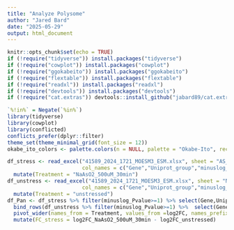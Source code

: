 ```yaml
---
title: "Analyze Polysome"
author: "Jared Bard"
date: "2025-05-29"
output: html_document
---
```


```r
knitr::opts_chunk$set(echo = TRUE)
if (!require("tidyverse")) install.packages("tidyverse")
if (!require("cowplot")) install.packages("cowplot")
if (!require("ggokabeito")) install.packages("ggokabeito")
if (!require("flextable")) install.packages("flextable")
if (!require("readxl")) install.packages("readxl")
if (!require("devtools")) install.packages("devtools")
if (!require("cat.extras")) devtools::install_github("jabard89/cat.extras") #convenient utility functions like prettier log scales

`%!in%` = Negate(`%in%`)
library(tidyverse)
library(cowplot)
library(conflicted)
conflicts_prefer(dplyr::filter)
theme_set(theme_minimal_grid(font_size = 12))
okabe_ito_colors <- palette.colors(n = NULL, palette = "Okabe-Ito", recycle = FALSE)
```

```r
df_stress <- read_excel("41589_2024_1721_MOESM3_ESM.xlsx", sheet = "AS_vol",
                        col_names = c("Gene","Uniprot_group","minuslog_Pvalue","log2FC","Sig","Known_SG","Known_NES"), skip = 1) %>%
  mutate(Treatment = "NaAsO2_500uM_30min")
df_unstress <- read_excel("41589_2024_1721_MOESM3_ESM.xlsx", sheet = "NT_vol",
                        col_names = c("Gene","Uniprot_group","minuslog_Pvalue","log2FC","Sig","Known_PreStress","Known_SG","Known_NES"), skip = 1) %>%
  mutate(Treatment = "unstressed")
df_Pan <- df_stress %>% filter(minuslog_Pvalue>=1) %>% select(Gene,Uniprot_group,log2FC,Treatment) %>%
  bind_rows(df_unstress %>% filter(minuslog_Pvalue>=1) %>%  select(Gene,Uniprot_group,log2FC,Treatment)) %>%
  pivot_wider(names_from = Treatment, values_from =log2FC, names_prefix = "log2FC_") %>%
  mutate(FC_stress = log2FC_NaAsO2_500uM_30min - log2FC_unstressed)
```

